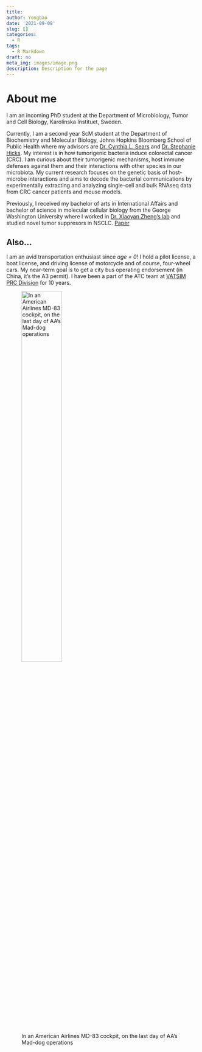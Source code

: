 ```yaml
---
title: 
author: Yongbao
date: '2021-09-08'
slug: []
categories:
  - R
tags:
  - R Markdown
draft: no
meta_img: images/image.png
description: Description for the page
---
```


# About me

I am an incoming PhD student at the Department of Microbiology, Tumor and Cell Biology, Karolinska Instituet, Sweden.


Currently, I am a second year ScM student at the Department of Biochemistry and Molecular Biology, Johns Hopkins Bloomberg School of Public Health where my advisors are [Dr. Cynthia L. Sears](https://www.hopkinsmedicine.org/profiles/details/cynthia-sears) and [Dr. Stephanie Hicks](https://www.stephaniehicks.com/). My interest is in how tumorigenic bacteria induce colorectal cancer (CRC). I am curious about their tumorigenic mechanisms, host immune defenses against them and their interactions with other species in our microbiota. My current research focuses on the genetic basis of host-microbe interactions and aims to decode the bacterial communications by experimentally extracting and analyzing single-cell and bulk RNAseq data from CRC cancer patients and mouse models.  

Previously, I received my bachelor of arts in International Affairs and bachelor of science in molecular cellular biology from the George Washington University where I worked in [Dr. Xiaoyan Zheng's lab](https://smhs.gwu.edu/zheng-lab/lab-director) and studied novel tumor suppresors in NSCLC. [Paper](https://www.ncbi.nlm.nih.gov/pmc/articles/PMC6975268/)

## Also...
I am an avid transportation enthusiast since *age = 0*! I hold a pilot license, a boat license, and driving license of motorcycle and of course, four-wheel cars. My near-term goal is to get a city bus operating endorsement (in China, it's the A3 permit). I have been a part of the ATC team at [VATSIM PRC Division](https://www.vatprc.net/en/home) for 10 years.

![In an American Airlines MD-83 cockpit, on the last day of AA's Mad-dog operations](images/1631163953860.jpeg){width=50% height=50%}
